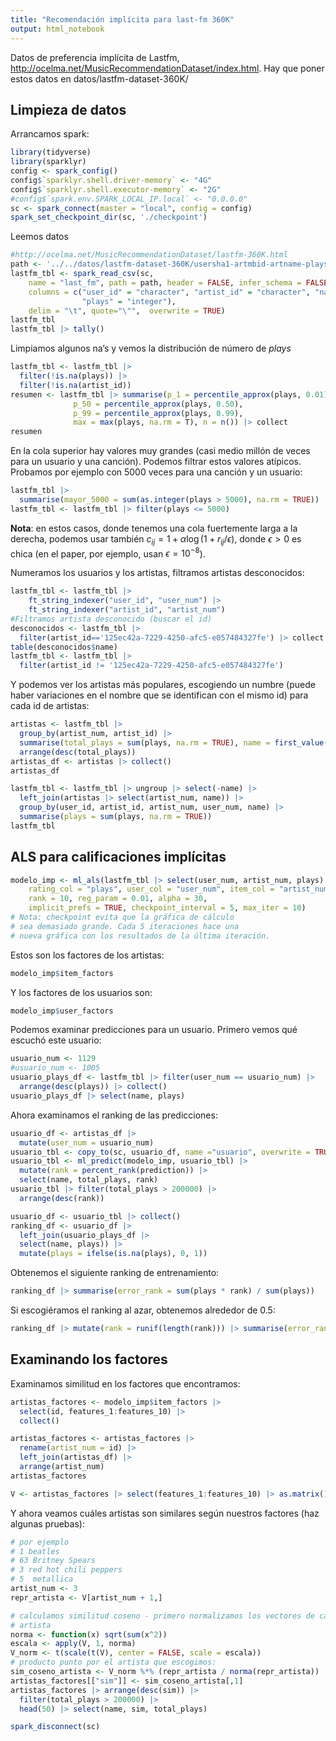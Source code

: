 ```yaml
---
title: "Recomendación implícita para last-fm 360K"
output: html_notebook
---
```


Datos de preferencia implícita de Lastfm, <http://ocelma.net/MusicRecommendationDataset/index.html>. Hay que poner estos datos en datos/lastfm-dataset-360K/


## Limpieza de datos

Arrancamos spark:

```r
library(tidyverse)
library(sparklyr)
config <- spark_config()
config$`sparklyr.shell.driver-memory` <- "4G"
config$`sparklyr.shell.executor-memory` <- "2G"
#config$`spark.env.SPARK_LOCAL_IP.local` <- "0.0.0.0"
sc <- spark_connect(master = "local", config = config)
spark_set_checkpoint_dir(sc, './checkpoint')
```

Leemos datos

```r
#http://ocelma.net/MusicRecommendationDataset/lastfm-360K.html
path <- '../../datos/lastfm-dataset-360K/usersha1-artmbid-artname-plays.tsv'
lastfm_tbl <- spark_read_csv(sc, 
    name = "last_fm", path = path, header = FALSE, infer_schema = FALSE,
    columns = c("user_id" = "character", "artist_id" = "character", "name" = "character", 
                "plays" = "integer"),
    delim = "\t", quote="\"",  overwrite = TRUE)
lastfm_tbl
lastfm_tbl |> tally()
```



Limpiamos algunos na's y vemos la distribución de número de *plays*

```r
lastfm_tbl <- lastfm_tbl |> 
  filter(!is.na(plays)) |>
  filter(!is.na(artist_id)) 
resumen <- lastfm_tbl |> summarise(p_1 = percentile_approx(plays, 0.01),
              p_50 = percentile_approx(plays, 0.50),
              p_99 = percentile_approx(plays, 0.99),
              max = max(plays, na.rm = T), n = n()) |> collect
resumen
```

En la cola superior hay valores muy grandes (casi medio millón de veces para
un usuario y una canción). Podemos filtrar estos valores atípicos. Probamos
por ejemplo con 5000 veces para una canción y un usuario:

```r
lastfm_tbl |> 
  summarise(mayor_5000 = sum(as.integer(plays > 5000), na.rm = TRUE)) |> collect
lastfm_tbl <- lastfm_tbl |> filter(plays <= 5000)
```

**Nota**: en estos casos, donde tenemos una cola fuertemente larga a la derecha,
podemos usar también $c_{ij} = 1 + \alpha\log(1+r_{ij}/\epsilon)$, donde
$\epsilon>0$ es chica (en el paper, por ejemplo, usan $\epsilon=10^{-8}$).

Numeramos los usuarios y los artistas, filtramos artistas desconocidos:


```r
lastfm_tbl <- lastfm_tbl |> 
    ft_string_indexer("user_id", "user_num") |> 
    ft_string_indexer("artist_id", "artist_num")
#Filtramos artista desconocido (buscar el id)
desconocidos <- lastfm_tbl |> 
  filter(artist_id=='125ec42a-7229-4250-afc5-e057484327fe') |> collect
table(desconocidos$name)
lastfm_tbl <- lastfm_tbl |> 
  filter(artist_id != '125ec42a-7229-4250-afc5-e057484327fe')
```

Y podemos ver los artistas más populares, escogiendo un numbre (puede haber
variaciones en el nombre que se identifican con el mismo id) para
cada id de artistas:

```r
artistas <- lastfm_tbl |> 
  group_by(artist_num, artist_id) |>
  summarise(total_plays = sum(plays, na.rm = TRUE), name = first_value(name)) |>
  arrange(desc(total_plays))
artistas_df <- artistas |> collect()
artistas_df 
```


```r
lastfm_tbl <- lastfm_tbl |> ungroup |> select(-name) |> 
  left_join(artistas |> select(artist_num, name)) |>
  group_by(user_id, artist_id, artist_num, user_num, name) |>
  summarise(plays = sum(plays, na.rm = TRUE))
lastfm_tbl
```


## ALS para calificaciones implícitas



```r
modelo_imp <- ml_als(lastfm_tbl |> select(user_num, artist_num, plays), 
    rating_col = "plays", user_col = "user_num", item_col = "artist_num", 
    rank = 10, reg_param = 0.01, alpha = 30,
    implicit_prefs = TRUE, checkpoint_interval = 5, max_iter = 10)
# Nota: checkpoint evita que la gráfica de cálculo
# sea demasiado grande. Cada 5 iteraciones hace una
# nueva gráfica con los resultados de la última iteración.
```


Estos son los factores de los artistas:

```r
modelo_imp$item_factors
```

Y los factores de los usuarios son:

```r
modelo_imp$user_factors
```

Podemos examinar predicciones para un usuario. Primero vemos qué escuchó este usuario:

```r
usuario_num <- 1129
#usuario_num <- 1005
usuario_plays_df <- lastfm_tbl |> filter(user_num == usuario_num) |> 
  arrange(desc(plays)) |> collect()
usuario_plays_df |> select(name, plays)
```

Ahora examinamos el ranking de las predicciones:

```r
usuario_df <- artistas_df |> 
  mutate(user_num = usuario_num) 
usuario_tbl <- copy_to(sc, usuario_df, name ="usuario", overwrite = TRUE)
usuario_tbl <- ml_predict(modelo_imp, usuario_tbl) |> 
  mutate(rank = percent_rank(prediction)) |> 
  select(name, total_plays, rank)
usuario_tbl |> filter(total_plays > 200000) |> 
  arrange(desc(rank)) 
```


```r
usuario_df <- usuario_tbl |> collect()
ranking_df <- usuario_df |> 
  left_join(usuario_plays_df |> 
  select(name, plays)) |> 
  mutate(plays = ifelse(is.na(plays), 0, 1))
```

Obtenemos el siguiente ranking de entrenamiento:

```r
ranking_df |> summarise(error_rank = sum(plays * rank) / sum(plays))
```

Si escogiéramos el ranking al azar, obtenemos alrededor de 0.5:

```r
ranking_df |> mutate(rank = runif(length(rank))) |> summarise(error_rank = sum(plays * rank) / sum(plays))
```

## Examinando los factores

Examinamos similitud en los factores que encontramos:

```r
artistas_factores <- modelo_imp$item_factors |> 
  select(id, features_1:features_10) |> 
  collect()
```

```r
artistas_factores <- artistas_factores |>
  rename(artist_num = id) |> 
  left_join(artistas_df) |> 
  arrange(artist_num)
artistas_factores
```


```r
V <- artistas_factores |> select(features_1:features_10) |> as.matrix()
```










Y ahora veamos cuáles artistas son similares según nuestros factores (haz
algunas pruebas):

```r
# por ejemplo
# 1 beatles
# 63 Britney Spears
# 3 red hot chili peppers
# 5  metallica
artist_num <- 3
repr_artista <- V[artist_num + 1,]
```

```r
# calculamos similitud coseno - primero normalizamos los vectores de cada
# artista
norma <- function(x) sqrt(sum(x^2)) 
escala <- apply(V, 1, norma)
V_norm <- t(scale(t(V), center = FALSE, scale = escala)) 
# producto punto por el artista que escogimos:
sim_coseno_artista <- V_norm %*% (repr_artista / norma(repr_artista))
artistas_factores[["sim"]] <- sim_coseno_artista[,1]
artistas_factores |> arrange(desc(sim)) |> 
  filter(total_plays > 200000) |> 
  head(50) |> select(name, sim, total_plays)
```
```r
spark_disconnect(sc)
```
